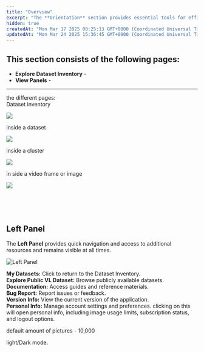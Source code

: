 ```yaml
---
title: "Overview"
excerpt: "The **Orientation** section provides essential tools for efficiently navigating, organizing, and interacting with datasets."
hidden: true
createdAt: "Mon Mar 17 2025 08:25:13 GMT+0000 (Coordinated Universal Time)"
updatedAt: "Mon Mar 24 2025 15:36:45 GMT+0000 (Coordinated Universal Time)"
---
```

## This section consists of the following pages:

- **Explore Dataset Inventory** - 
- **View Panels** -

***

the different pages:  
Dataset inventory 

![](https://files.readme.io/4316cd26e39b9b18b83382758d4f35cb1703481a47c22aed95c5e43f94386472-image.png)

inside a dataset 

![](https://files.readme.io/ae46957d75223724a17c5458c64ed511a9d6e14649c119d6ff114c599d664789-image.png)

inside a cluster 

![](https://files.readme.io/c675f104aff19c71209aab0d36642fdbbe9b5b780acb86abf8a226c1e5c2a8a5-image.png)

in side a video frame or image 

![](https://files.readme.io/77340b6cdec19c2cdbfb888cfc9d3d6e78f779e2d7f290a3bbc10a6150a94596-image.png)

<br />

<br />

<br />

## Left Panel

The **Left Panel** provides quick navigation and access to additional resources and remains visible at all times.

![Left Panel](https://files.readme.io/888da66926a3df9280562a0556314d7bb9d4f796753c2b3fd394bae953afbabd-image.png)


**My Datasets:** Click to return to the Dataset Inventory.  
**Explore Public VL Dataset:** Browse publicly available datasets.  
**Documentation:** Access guides and reference materials.  
**Bug Report:** Report issues or feedback.  
**Version Info:** View the current version of the application.  
**Personal Info:** Manage account settings and preferences. clicking on this will open personal info, including image usage limits, subscription status, and logout options.

default amount of pictures - 10,000 

light/Dark mode.
